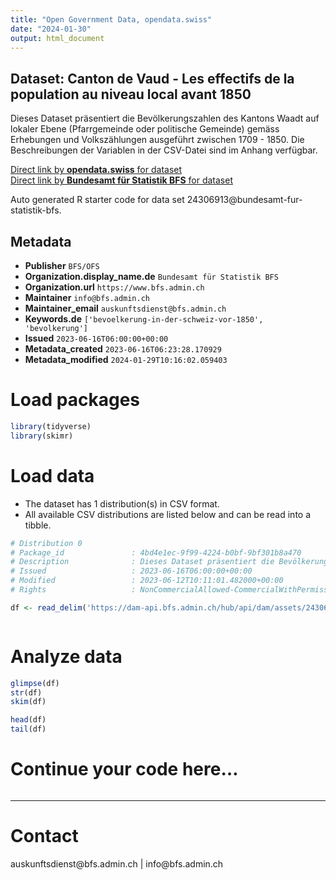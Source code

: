 ```yaml
---
title: "Open Government Data, opendata.swiss"
date: "2024-01-30"
output: html_document
---
```


## Dataset: Canton de Vaud - Les effectifs de la population au niveau local avant 1850

Dieses Dataset präsentiert die Bevölkerungszahlen des Kantons Waadt auf lokaler Ebene (Pfarrgemeinde oder politische Gemeinde) gemäss Erhebungen und Volkszählungen ausgeführt zwischen 1709 - 1850. Die Beschreibungen der Variablen in der CSV-Datei sind im Anhang verfügbar.

[Direct link by **opendata.swiss** for dataset](https://opendata.swiss/de/dataset/canton-de-vaud-les-effectifs-de-la-population-au-niveau-local-avant-1850)<br>
[Direct link by **Bundesamt für Statistik BFS** for dataset](https://www.bfs.admin.ch/asset/de/ts-x-01-2223-VD)

Auto generated R starter code for data set 24306913@bundesamt-fur-statistik-bfs.

## Metadata

- **Publisher** `BFS/OFS`
- **Organization.display_name.de** `Bundesamt für Statistik BFS`
- **Organization.url** `https://www.bfs.admin.ch`
- **Maintainer** `info@bfs.admin.ch`
- **Maintainer_email** `auskunftsdienst@bfs.admin.ch`
- **Keywords.de** `['bevoelkerung-in-der-schweiz-vor-1850', 'bevolkerung']`
- **Issued** `2023-06-16T06:00:00+00:00`
- **Metadata_created** `2023-06-16T06:23:28.170929`
- **Metadata_modified** `2024-01-29T10:16:02.059403`


# Load packages

```r

library(tidyverse)
library(skimr)

```

# Load data

-   The dataset has 1 distribution(s) in CSV format.
-   All available CSV distributions are listed below and can be read into a tibble.

```r

# Distribution 0
# Package_id               : 4bd4e1ec-9f99-4224-b0bf-9bf301b8a470
# Description              : Dieses Dataset präsentiert die Bevölkerungszahlen des Kantons Waadt auf lokaler Ebene (Pfarrgemeinde oder politische Gemeinde) gemäss Erhebungen und Volkszählungen ausgeführt zwischen 1709 - 1850. Die Beschreibungen der Variablen in der CSV-Datei sind im Anhang verfügbar.
# Issued                   : 2023-06-16T06:00:00+00:00
# Modified                 : 2023-06-12T10:11:01.482000+00:00
# Rights                   : NonCommercialAllowed-CommercialWithPermission-ReferenceRequired

df <- read_delim('https://dam-api.bfs.admin.ch/hub/api/dam/assets/24306926/master')



```

# Analyze data

```r

glimpse(df)
str(df)
skim(df)

head(df)
tail(df)

```

# Continue your code here...

```r

```

------------------------------------------------------------------------

# Contact

auskunftsdienst@bfs.admin.ch | info@bfs.admin.ch
